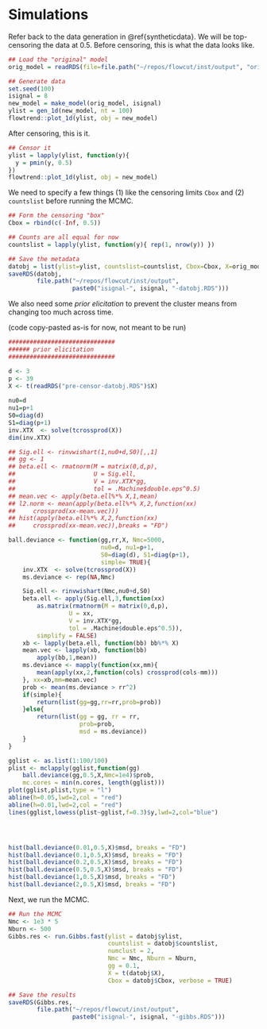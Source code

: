 # Simulations

Refer back to the data generation in \@ref{syntheticdata}. We will be
top-censoring the data at 0.5. Before censoring, this is what the data looks
like.

```r
## Load the "original" model
orig_model = readRDS(file=file.path("~/repos/flowcut/inst/output", "orig_model.RDS"))

## Generate data
set.seed(100)
isignal = 8
new_model = make_model(orig_model, isignal)
ylist = gen_1d(new_model, nt = 100)
flowtrend::plot_1d(ylist, obj = new_model)
```

After censoring, this is it.


```r
## Censor it
ylist = lapply(ylist, function(y){
  y = pmin(y, 0.5)
})
flowtrend::plot_1d(ylist, obj = new_model)
```

We need to specify a few things (1) like the censoring limits `Cbox` and (2)
`countslist` before running the MCMC.

```r
## Form the censoring "box"
Cbox = rbind(c(-Inf, 0.5)) 

## Counts are all equal for now
countslist = lapply(ylist, function(y){ rep(1, nrow(y)) })

## Save the metadata
datobj = list(ylist=ylist, countslist=countslist, Cbox=Cbox, X=orig_model$X)
saveRDS(datobj,
        file.path("~/repos/flowcut/inst/output",
                  paste0("isignal-", isignal, "-datobj.RDS")))
```

We also need some *prior elicitation* to prevent the cluster means from changing
too much across time.

(code copy-pasted as-is for now, not meant to be run)

```r
##############################
###### prior elicitation
##############################

d <- 3
p <- 39 
X <- t(readRDS("pre-censor-datobj.RDS")$X)
    
nu0=d
nu1=p+1 
S0=diag(d)
S1=diag(p+1)
inv.XTX  <- solve(tcrossprod(X))
dim(inv.XTX)

## Sig.ell <- rinvwishart(1,nu0+d,S0)[,,1]
## gg <- 1 
## beta.ell <- rmatnorm(M = matrix(0,d,p), 
##                      U = Sig.ell, 
##                      V = inv.XTX*gg, 
##                      tol = .Machine$double.eps^0.5)
## mean.vec <- apply(beta.ell%*% X,1,mean)
## l2.norm <- mean(apply(beta.ell%*% X,2,function(xx)
##     crossprod(xx-mean.vec)))
## hist(apply(beta.ell%*% X,2,function(xx)
##     crossprod(xx-mean.vec)),breaks = "FD")

ball.deviance <- function(gg,rr,X, Nmc=5000,
                          nu0=d, nu1=p+1,
                          S0=diag(d), S1=diag(p+1),
                          simple= TRUE){
    inv.XTX  <- solve(tcrossprod(X))
    ms.deviance <- rep(NA,Nmc) 

    Sig.ell <- rinvwishart(Nmc,nu0+d,S0)
    beta.ell <- apply(Sig.ell,3,function(xx)
        as.matrix(rmatnorm(M = matrix(0,d,p), 
                 U = xx, 
                 V = inv.XTX*gg, 
                 tol = .Machine$double.eps^0.5)),
        simplify = FALSE)
    xb <- lapply(beta.ell, function(bb) bb%*% X)  
    mean.vec <- lapply(xb, function(bb)
        apply(bb,1,mean))
    ms.deviance <- mapply(function(xx,mm){
        mean(apply(xx,2,function(cols) crossprod(cols-mm)))
    }, xx=xb,mm=mean.vec)
    prob <- mean(ms.deviance > rr^2)
    if(simple){
        return(list(gg=gg,rr=rr,prob=prob))
    }else{
        return(list(gg = gg, rr = rr,
                    prob=prob,
                    msd = ms.deviance)) 
    }
}

gglist <- as.list(1:100/100)
plist <- mclapply(gglist,function(gg)
    ball.deviance(gg,0.5,X,Nmc=1e4)$prob,
    mc.cores = min(n.cores, length(gglist)))
plot(gglist,plist,type = "l") 
abline(h=0.05,lwd=2,col = "red")
abline(h=0.01,lwd=2,col = "red")
lines(gglist,lowess(plist~gglist,f=0.3)$y,lwd=2,col="blue")




hist(ball.deviance(0.01,0.5,X)$msd, breaks = "FD")
hist(ball.deviance(0.1,0.5,X)$msd, breaks = "FD")
hist(ball.deviance(0.2,0.5,X)$msd, breaks = "FD")
hist(ball.deviance(0.5,0.5,X)$msd, breaks = "FD")
hist(ball.deviance(1,0.5,X)$msd, breaks = "FD")
hist(ball.deviance(2,0.5,X)$msd, breaks = "FD")
```


Next, we run the MCMC.

```r
## Run the MCMC
Nmc <- 1e3 * 5
Nburn <- 500
Gibbs.res <- run.Gibbs.fast(ylist = datobj$ylist,
                            countslist = datobj$countslist,
                            numclust = 2,
                            Nmc = Nmc, Nburn = Nburn,
                            gg = 0.1, 
                            X = t(datobj$X),
                            Cbox = datobj$Cbox, verbose = TRUE)

## Save the results
saveRDS(Gibbs.res,
        file.path("~/repos/flowcut/inst/output",
                  paste0("isignal-", isignal, "-gibbs.RDS")))
```
